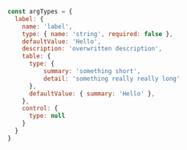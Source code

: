 ```js
const argTypes = {
  label: {
    name: 'label',
    type: { name: 'string', required: false },
    defaultValue: 'Hello',
    description: 'overwritten description',
    table: {
      type: { 
          summary: 'something short', 
          detail: 'something really really long' 
      },
      defaultValue: { summary: 'Hello' },
    },
    control: {
      type: null
    }
  }
}
```
